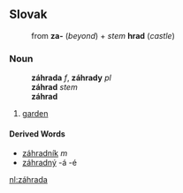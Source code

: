 ==Slovak==
:from '''za-''' (''beyond'') + ''stem'' '''hrad''' (''castle'')
===Noun===
:'''záhrada''' ''f'', '''záhrady''' ''pl''
:'''záhrad''' ''stem''
:'''záhrad''' ''{{genpl}}''
:{{decpat}} {{zena}}
# [[garden]]
====Derived Words====
* [[záhradník]] ''m''
* [[záhradný]] -á -é

[[nl:záhrada]]